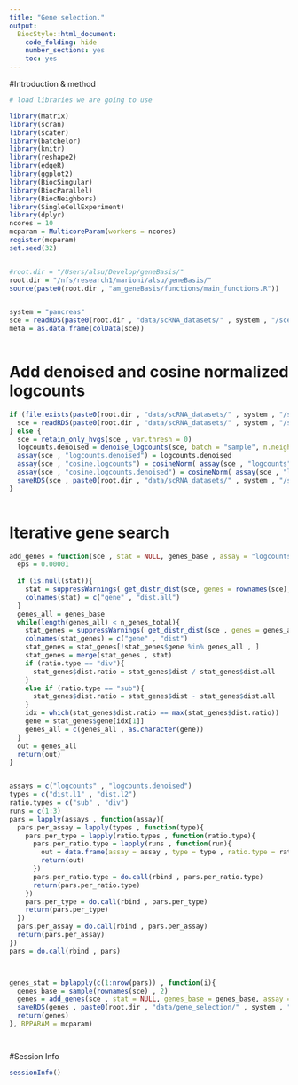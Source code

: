 ```yaml
---
title: "Gene selection."
output:
  BiocStyle::html_document:
    code_folding: hide
    number_sections: yes
    toc: yes  
---
```


#Introduction & method


```r
# load libraries we are going to use

library(Matrix)
library(scran)
library(scater)
library(batchelor)
library(knitr)
library(reshape2)
library(edgeR)
library(ggplot2)
library(BiocSingular)
library(BiocParallel)
library(BiocNeighbors)
library(SingleCellExperiment)
library(dplyr)
ncores = 10
mcparam = MulticoreParam(workers = ncores)
register(mcparam)
set.seed(32)


#root.dir = "/Users/alsu/Develop/geneBasis/"
root.dir = "/nfs/research1/marioni/alsu/geneBasis/"
source(paste0(root.dir , "am_geneBasis/functions/main_functions.R"))


system = "pancreas"
sce = readRDS(paste0(root.dir , "data/scRNA_datasets/" , system , "/sce_" , system , ".Rds"))
meta = as.data.frame(colData(sce))



```

# Add denoised and cosine normalized logcounts

```r


if (file.exists(paste0(root.dir , "data/scRNA_datasets/" , system , "/sce_denoised_" , system , ".Rds"))){
  sce = readRDS(paste0(root.dir , "data/scRNA_datasets/" , system , "/sce_denoised_" , system , ".Rds"))
} else {
  sce = retain_only_hvgs(sce , var.thresh = 0)
  logcounts.denoised = denoise_logcounts(sce, batch = "sample", n.neigh = 10, nPC = 50)
  assay(sce , "logcounts.denoised") = logcounts.denoised
  assay(sce , "cosine.logcounts") = cosineNorm( assay(sce , "logcounts") )
  assay(sce , "cosine.logcounts.denoised") = cosineNorm( assay(sce , "logcounts.denoised") )
  saveRDS(sce , paste0(root.dir , "data/scRNA_datasets/" , system , "/sce_denoised_" , system , ".Rds"))
}
  
```


# Iterative gene search

```r


add_genes = function(sce , stat = NULL, genes_base , assay = "logcounts", n_genes_total , batch , type , ratio.type){
  eps = 0.00001
  
  if (is.null(stat)){
    stat = suppressWarnings( get_distr_dist(sce, genes = rownames(sce), assay = assay, batch = batch , n.neigh = 5 , nPC = 50 , genes.predict = rownames(sce) , type = type) )
    colnames(stat) = c("gene" , "dist.all")
  }
  genes_all = genes_base
  while(length(genes_all) < n_genes_total){
    stat_genes = suppressWarnings( get_distr_dist(sce , genes = genes_all , assay = assay , batch = batch, n.neigh = 5 , nPC = NULL , genes.predict = rownames(sce) , type = type) )
    colnames(stat_genes) = c("gene" , "dist")   
    stat_genes = stat_genes[!stat_genes$gene %in% genes_all , ] 
    stat_genes = merge(stat_genes , stat)
    if (ratio.type == "div"){
      stat_genes$dist.ratio = stat_genes$dist / stat_genes$dist.all 
    }
    else if (ratio.type == "sub"){
      stat_genes$dist.ratio = stat_genes$dist - stat_genes$dist.all 
    }  
    idx = which(stat_genes$dist.ratio == max(stat_genes$dist.ratio))
    gene = stat_genes$gene[idx[1]]
    genes_all = c(genes_all , as.character(gene))
  }
  out = genes_all
  return(out)
}


assays = c("logcounts" , "logcounts.denoised")
types = c("dist.l1" , "dist.l2")
ratio.types = c("sub" , "div")
runs = c(1:3)
pars = lapply(assays , function(assay){
  pars.per_assay = lapply(types , function(type){
    pars.per_type = lapply(ratio.types , function(ratio.type){
      pars.per_ratio.type = lapply(runs , function(run){
        out = data.frame(assay = assay , type = type , ratio.type = ratio.type, run = run)
        return(out)
      })
      pars.per_ratio.type = do.call(rbind , pars.per_ratio.type)
      return(pars.per_ratio.type)
    })
    pars.per_type = do.call(rbind , pars.per_type)
    return(pars.per_type)
  }) 
  pars.per_assay = do.call(rbind , pars.per_assay)
  return(pars.per_assay)
})
pars = do.call(rbind , pars)



genes_stat = bplapply(c(1:nrow(pars)) , function(i){
  genes_base = sample(rownames(sce) , 2)
  genes = add_genes(sce , stat = NULL, genes_base = genes_base, assay = pars$assay[i], n_genes_total = 150, batch = "sample", type = pars$type[i], ratio.type = pars$ratio.type[i])
  saveRDS(genes , paste0(root.dir , "data/gene_selection/" , system , "/" , pars$assay[i] , "_" , pars$type[i] , "_" , pars$ratio.type[i], "_", pars$run[i], ".Rds"))
  return(genes)
}, BPPARAM = mcparam)




```

#Session Info

```r
sessionInfo()
```
